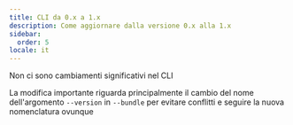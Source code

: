 ```yaml
---
title: CLI da 0.x a 1.x
description: Come aggiornare dalla versione 0.x alla 1.x
sidebar:
  order: 5
locale: it
---
```


Non ci sono cambiamenti significativi nel CLI

La modifica importante riguarda principalmente il cambio del nome dell'argomento `--version` in `--bundle` per evitare conflitti e seguire la nuova nomenclatura ovunque